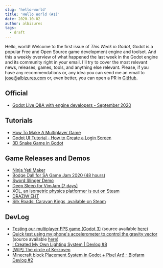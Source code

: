 ```yaml
---
slug: 'hello-world'
title: 'Hello World (#1)'
date: 2020-10-02
author: albizures
tags:
  - draft
---
```


Hello, world! Welcome to the first issue of _This Week in Godot_, Godot is a popular Free and Open Source game development engine and toolset. And this a weekly overview of what happened the last week in the Godot engine and its community right in your email. I'll try to cover the most relevant news, releases, games, tools, and anything else relevant. Please, if you have any recommendations or, any idea you can send me an email to jose@albizures.com or, even better, you can open a PR in [GitHub](https://github.com/albizures/ThisWeekInGodot).

## Official

- [Godot Live Q&A with engine developers - September 2020](https://www.youtube.com/watch?v=paHN6TnC1Ew)

## Tutorials

- [How To Make A Multiplayer Game](https://www.youtube.com/watch?v=Gx--b6kbZfs)
- [Godot UI Tutorial - How to Create a Login Screen](https://www.youtube.com/watch?v=TVBmEwNbOd0)
- [3D Snake Game in Godot](https://gdscript.com/3d-snake-game-in-godot)

## Game Releases and Demos

- [Ninja Yeti Maker](https://www.reddit.com/r/godot/comments/j11qr6/ninja_yeti_maker_a_simple_platformer_with_a_map)
- [Bodge Dall for SA Game Jam 2020 (48 hours)](https://www.reddit.com/r/godot/comments/j0yk4r/spent_the_weekend_building_this_arcadestyle)
- [Sword Slinger Demo](https://twitter.com/firebelley/status/1310760709081497600)
- [Deep Sleep for VimJam (7 days)](https://www.reddit.com/r/godot/comments/j1oaka/joined_a_game_jam_and_finished_my_very_first)
- [XOL, an isometric physics platformer is out on Steam](https://twitter.com/keyle/status/1311462185151852545)
- [DRAZIW EHT](https://www.reddit.com/r/godot/comments/j27m7d/hi_how_are_you_all_if_you_are_an_android_user)
- [Silk Roads: Caravan Kings, available on Steam](https://www.reddit.com/r/godot/comments/j35tph/silk_roads_caravan_kings_a_game_about_trading_and)

## DevLog

- [Testing our multiplayer FPS game (Godot 3)](https://youtu.be/g3KvNeu4X54) (source available [here](https://github.com/unfa/liblast))
- [Quick test using my phone's accelerometer to control the gravity vector](https://www.reddit.com/r/godot/comments/j131ij/quick_test_using_my_phones_accelerometer_to) (source available [here](https://github.com/MrEliptik/godot_experiments))
- [I Created My Own Lighting System | Devlog #8](https://youtu.be/XaJ58TxKTTc)
- [[WIP] The circle of Kerzoven](https://youtu.be/Dy4Vu51NaIo)
- [Minecraft block Placement System in Godot + Pixel Art! - Biofarm Devlog #2](https://youtu.be/aBCbFKViEP0)
